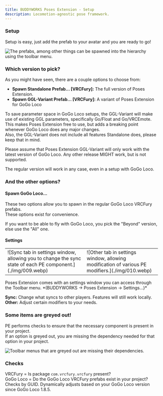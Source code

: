 ---
title: BUDDYWORKS Poses Extension - Setup
description: Locomotion-agnostic pose framework.
---

### Setup

Setup is easy, just add the prefab to your avatar and you are ready to go!

![The prefabs, among other things can be spawned into the hierarchy using the toolbar menu.](./img/001.webp)  


### Which version to pick?
As you might have seen, there are a couple options to choose from:
- **Spawn Standalone Prefab... [VRCFury]:** The full version of Poses Extension.
- **Spawn GGL-Variant Prefab... [VRCFury]:** A variant of Poses Extension for GoGo Loco

To save parameter space in GoGo Loco setups, the GGL-Variant will make use of existing GGL parameters, specifically Go/Float and Go/VRCEmote. This makes Poses Extension free to use, but adds a breaking point whenever GoGo Loco does any major changes.  
Also, the GGL-Variant does not include all features Standalone does, please keep that in mind.

Please assume that Poses Extension GGL-Variant will only work with the latest version of GoGo Loco. Any other release MIGHT work, but is not supported.

<Aside>The regular version will work in any case, even in a setup with GoGo Loco.</Aside>

### And the other options?

#### Spawn GoGo Loco...
These two options allow you to spawn in the regular GoGo Loco VRCFury prefabs.  
These options exist for convenience.

If you want to be able to fly with GoGo Loco, you pick the "Beyond" version, else use the "All" one.

#### Settings
<table>
	<tr>
		<td>![Sync tab in settings window, allowing you to change the sync state of each PE component.](./img/009.webp)</td>
		<td>![Other tab in settings window, allowing modification of various PE modifiers.](./img/010.webp)</td>
	</tr>
</table>
Poses Extension comes with an settings window you can access through the Toolbar menu. *(BUDDYWORKS -> Poses Extension -> Settings...)*  
  
**Sync:** Change what syncs to other players. Features will still work locally.  
**Other:** Adjust certain modifiers to your needs.


### Some items are greyed out!
PE performs checks to ensure that the necessary component is present in your project.  
If an option is greyed out, you are missing the dependency needed for that option in your project.  

![Toolbar menus that are greyed out are missing their dependencies.](./img/002.webp)  

### Checks  
VRCFury = Is package `com.vrcfury.vrcfury` present?  
GoGo Loco = Do the GoGo Loco VRCFury prefabs exist in your project? Checks by GUID. Dynamically adjusts based on your GoGo Loco version since GoGo Loco 1.8.5.  